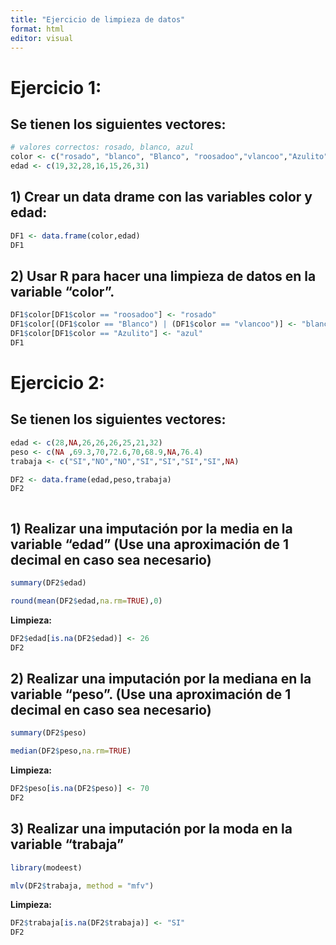 ```yaml
---
title: "Ejercicio de limpieza de datos"
format: html
editor: visual
---
```


# Ejercicio 1:

## Se tienen los siguientes vectores:

```r
# valores correctos: rosado, blanco, azul
color <- c("rosado", "blanco", "Blanco", "roosadoo","vlancoo","Azulito","azul")
edad <- c(19,32,28,16,15,26,31)
```

## 1) Crear un data drame con las variables color y edad:

```r
DF1 <- data.frame(color,edad)
DF1
```

## 2) Usar R para hacer una limpieza de datos en la variable "color".

```r
DF1$color[DF1$color == "roosadoo"] <- "rosado"
DF1$color[(DF1$color == "Blanco") | (DF1$color == "vlancoo")] <- "blanco"
DF1$color[DF1$color == "Azulito"] <- "azul"
DF1
```

# Ejercicio 2:

## Se tienen los siguientes vectores:

```r
edad <- c(28,NA,26,26,26,25,21,32)
peso <- c(NA ,69.3,70,72.6,70,68.9,NA,76.4)
trabaja <- c("SI","NO","NO","SI","SI","SI","SI",NA)
```

```r
DF2 <- data.frame(edad,peso,trabaja)
DF2

```

```         
```

## 1) Realizar una imputación por la media en la variable "edad" (Use una aproximación de 1 decimal en caso sea necesario)

```r
summary(DF2$edad)
```

```r
round(mean(DF2$edad,na.rm=TRUE),0)
```

**Limpieza:**

```r
DF2$edad[is.na(DF2$edad)] <- 26
DF2
```

## 2) Realizar una imputación por la mediana en la variable "peso". (Use una aproximación de 1 decimal en caso sea necesario)

```r
summary(DF2$peso)
```

```r
median(DF2$peso,na.rm=TRUE)
```

**Limpieza:**

```r
DF2$peso[is.na(DF2$peso)] <- 70
DF2
```

## 3) Realizar una imputación por la moda en la variable "trabaja"

```r
library(modeest)
```

```r
mlv(DF2$trabaja, method = "mfv")
```

**Limpieza:**

```r
DF2$trabaja[is.na(DF2$trabaja)] <- "SI"
DF2
```

## 
